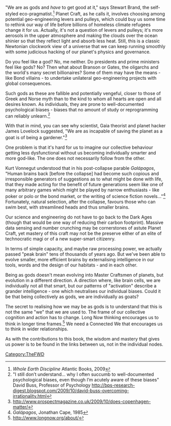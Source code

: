 {{TheFWD header}}{{DISPLAYTITLE:2. Gods or Goats - David Jennings}}
"We are as gods and ''have'' to get good at it," says Stewart Brand, the self-styled eco-pragmatist.<ref>''Whole Earth Discipline'' Atlantic Books, 2009</ref> Planet Craft, as he calls it, involves choosing among potential geo-engineering levers and pulleys, which could buy us some time to rethink our way of life before billions of homeless climate refugees change it for us. Actually, it's not a question of levers and pulleys; it's more aerosols in the upper atmosphere and making the clouds over the ocean shinier so that they reflect light and absorb less heat. Still, this is a classic Newtonian clockwork view of a universe that we can keep running smoothly with some judicious hacking of our planet's physics and governance. 

Do you feel like a god? No, me neither. Do presidents and prime ministers feel like gods? No? Then what about Branson or Gates, the oligarchs and the world's many secret billionaires? Some of them may have the means - like Bond villains - to undertake unilateral geo-engineering projects with global consequences.

Such gods as these are fallible and potentially vengeful, closer to those of Greek and Norse myth than to the kind to whom all hearts are open and all desires known. As individuals, they are prone to well-documented psychological biases - biases that no amount of study or reprogramming can reliably unlearn.<ref>"I still don’t understand... why I often succumb to well-documented psychological biases, even though I’m acutely aware of these biases" David Buss, Professor of Psychology http://bps-research-digest.blogspot.com/2009/10/david-buss-overcoming-irrationality.html</ref>

With that in mind, you can see why scientist, Gaia theorist and planet hacker James Lovelock suggested, "We are as incapable of saving the planet as a goat is of being a gardener."<ref>
http://www.prospectmagazine.co.uk/2009/10/does-copenhagen-matter/</ref> 

One problem is that it's hard for us to imagine our collective behaviour getting less dysfunctional without us becoming individually smarter and more god-like. The one does not necessarily follow from the other.

Kurt Vonnegut understood that in his post-collapse parable ''Galápagos'', "Human brains back [before the collapse] had become such copious and irresponsible generators of suggestions as to what might be done with life, that they made acting for the benefit of future generations seem like one of many arbitrary games which might be played by narrow enthusiasts - like poker or polo or the bond market, or the writing of science fiction novels..."<ref>''Galápagos'', Jonathan Cape, 1985</ref> Fortunately, natural selection, after the collapse, favours those who can swim best, with streamlined heads and thus smaller brains.

Our science and engineering do not have to go back to the Dark Ages (though that would be one way of reducing their carbon footprint). Massive data sensing and number crunching may be cornerstones of astute Planet Craft, yet mastery of this craft may not be the preserve either of an elite of technocratic magi or of a new super-smart citizenry.

In terms of simple capacity, and maybe raw processing power, we actually passed "peak brain" tens of thousands of years ago. But we've been able to evolve smaller, more efficient brains by externalising intelligence in our tools, words and the design of our habitats - and in each other.

Being as gods doesn't mean evolving into Master Craftsmen of planets, but evolution in a different direction. A direction where, like brain cells, we are individually not all that smart, but our patterns of "activation" describe a grander intelligence - one which neutralises our individual biases. Could it be that being collectively as gods, we are individually as goats? 

The secret to realising how we may be as gods is to understand that this is not the same "we" that we are used to. The frame of our collective cognition and action has to change. Long Now thinking encourages us to think in longer time frames.<ref>http://www.longnow.org/about/</ref> We need a Connected We that encourages us to think in wider relationships. 

As with the contributions to this book, the wisdom and mastery that gives us power is to be found in the links between us, not in the individual nodes.

<references/>

[[Category:TheFWD]]